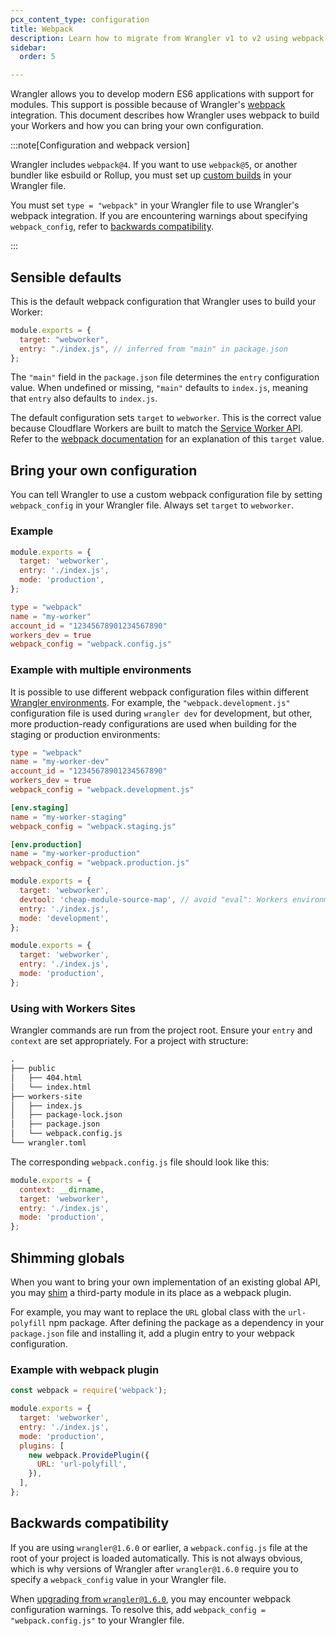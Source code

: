 ```yaml
---
pcx_content_type: configuration
title: Webpack
description: Learn how to migrate from Wrangler v1 to v2 using webpack. This guide covers configuration, custom builds, and compatibility for Cloudflare Workers.
sidebar:
  order: 5

---
```



<Render file="wrangler-v1-deprecation" />

Wrangler allows you to develop modern ES6 applications with support for modules. This support is possible because of Wrangler's [webpack](https://webpack.js.org/) integration. This document describes how Wrangler uses webpack to build your Workers and how you can bring your own configuration.

:::note[Configuration and webpack version]

Wrangler includes `webpack@4`. If you want to use `webpack@5`, or another bundler like esbuild or Rollup, you must set up [custom builds](/workers/wrangler/migration/v1-to-v2/wrangler-legacy/configuration/#build) in your Wrangler file.

You must set `type = "webpack"` in your Wrangler file to use Wrangler's webpack integration. If you are encountering warnings about specifying `webpack_config`, refer to [backwards compatibility](#backwards-compatibility).

:::

## Sensible defaults

This is the default webpack configuration that Wrangler uses to build your Worker:

```js
module.exports = {
  target: "webworker",
  entry: "./index.js", // inferred from "main" in package.json
};
```

The `"main"` field in the `package.json` file determines the `entry` configuration value. When undefined or missing, `"main"` defaults to `index.js`, meaning that `entry` also defaults to `index.js`.

The default configuration sets `target` to `webworker`. This is the correct value because Cloudflare Workers are built to match the [Service Worker API](https://developer.mozilla.org/en-US/docs/Web/API/Service_Worker_API). Refer to the [webpack documentation](https://webpack.js.org/concepts/targets/) for an explanation of this `target` value.

## Bring your own configuration

You can tell Wrangler to use a custom webpack configuration file by setting `webpack_config` in your Wrangler file. Always set `target` to `webworker`.

### Example

```js
module.exports = {
  target: 'webworker',
  entry: './index.js',
  mode: 'production',
};
```

<WranglerConfig>

```toml
type = "webpack"
name = "my-worker"
account_id = "12345678901234567890"
workers_dev = true
webpack_config = "webpack.config.js"
```

</WranglerConfig>

### Example with multiple environments

It is possible to use different webpack configuration files within different [Wrangler environments](/workers/wrangler/environments/). For example, the `"webpack.development.js"` configuration file is used during `wrangler dev` for development, but other, more production-ready configurations are used when building for the staging or production environments:



<WranglerConfig>

```toml
type = "webpack"
name = "my-worker-dev"
account_id = "12345678901234567890"
workers_dev = true
webpack_config = "webpack.development.js"

[env.staging]
name = "my-worker-staging"
webpack_config = "webpack.staging.js"

[env.production]
name = "my-worker-production"
webpack_config = "webpack.production.js"
```

</WranglerConfig>

```js
module.exports = {
  target: 'webworker',
  devtool: 'cheap-module-source-map', // avoid "eval": Workers environment doesn’t allow it
  entry: './index.js',
  mode: 'development',
};
```

```js
module.exports = {
  target: 'webworker',
  entry: './index.js',
  mode: 'production',
};
```

### Using with Workers Sites

Wrangler commands are run from the project root. Ensure your `entry` and `context` are set appropriately. For a project with structure:

```txt
.
├── public
│   ├── 404.html
│   └── index.html
├── workers-site
│   ├── index.js
│   ├── package-lock.json
│   ├── package.json
│   └── webpack.config.js
└── wrangler.toml
```

The corresponding `webpack.config.js` file should look like this:

```js
module.exports = {
  context: __dirname,
  target: 'webworker',
  entry: './index.js',
  mode: 'production',
};
```

## Shimming globals

When you want to bring your own implementation of an existing global API, you may [shim](https://webpack.js.org/guides/shimming/#shimming-globals) a third-party module in its place as a webpack plugin.

For example, you may want to replace the `URL` global class with the `url-polyfill` npm package. After defining the package as a dependency in your `package.json` file and installing it, add a plugin entry to your webpack configuration.

### Example with webpack plugin

```js null {1,7,8,9,10,11}
const webpack = require('webpack');

module.exports = {
  target: 'webworker',
  entry: './index.js',
  mode: 'production',
  plugins: [
    new webpack.ProvidePlugin({
      URL: 'url-polyfill',
    }),
  ],
};
```

## Backwards compatibility

If you are using `wrangler@1.6.0` or earlier, a `webpack.config.js` file at the root of your project is loaded automatically. This is not always obvious, which is why versions of Wrangler after `wrangler@1.6.0` require you to specify a `webpack_config` value in your Wrangler file.

When [upgrading from `wrangler@1.6.0`](/workers/wrangler/migration/v1-to-v2/wrangler-legacy/install-update/), you may encounter webpack configuration warnings. To resolve this, add `webpack_config = "webpack.config.js"` to your Wrangler file.
